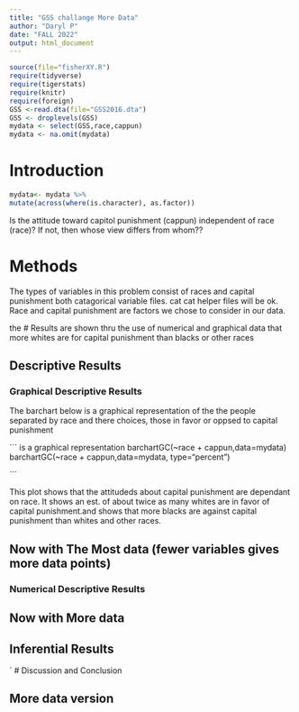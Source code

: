 ```yaml
---
title: "GSS challange More Data"
author: "Daryl P"
date: "FALL 2022"
output: html_document
---
```








```r
source(file="fisherXY.R")
require(tidyverse)
require(tigerstats)
require(knitr)
require(foreign)
GSS <-read.dta(file="GSS2016.dta")
GSS <- droplevels(GSS)
mydata <- select(GSS,race,cappun)
mydata <- na.omit(mydata)
```

# Introduction

```r
mydata<- mydata %>%
mutate(across(where(is.character), as.factor))
```
<!--In this section you explain what you are trying to show.  Where did the data come from?  What is the research or other question you are trying to answer?.  If you skimp in this section expect to be marked down in your grade. Paint a picture of the project a couple of paragraphs is expected!-->

Is the attitude toward capitol punishment (cappun) independent of race (race)?
If not, then whose view differs from whom??

# Methods
The types of variables in this problem consist of races and capital punishment both catagorical variable files. cat cat helper files will be ok. Race and capital  punishment are factors we chose to consider in our data.

<!--Decide on your methods:  use "variable aonalysis" or other appropriate
descriptors.  Make sure to choose at least one graphical method and at least one numerical method. Discuss what data manipulations may be needed for example subsetting or other binning procedures and what sort of graphical displays and inferential tools will be used!-->
the 
# Results are shown thru the use of numerical and graphical data that more whites are for capital punishment than blacks or other races

<!--Divide this section into two sub-sections:  One for your descriptive  results and one for your inferential results.!-->

## Descriptive Results

### Graphical Descriptive Results
The barchart below is a graphical representation of the the people separated by race and there choices, those in favor or oppsed to capital punishment

``` is a graphical representation
barchartGC(~race + cappun,data=mydata)
barchartGC(~race + cappun,data=mydata, type="percent")

```

This plot shows that the attitudeds about capital punishment are dependant on race. It shows an est. of about twice as many whites are in favor of capital punishment.and shows that more blacks are against capital punishment than whites and other races.

<!--Graphical results here.  Make sure to show your code.  Provide appropriate labels  are depende for axes, giving units if possible, and provide a good title for the graph, too.  Use the graphical results to describe the patterns if any that exist in the data as focused toward the research question. Bottom line is to explain the features of the graph that are relevant to conforming or departing to what is expected by your null hypothesis !-->



## Now with The Most data (fewer variables gives more data points)



### Numerical Descriptive Results

<!--Numerical results go here. Use the numerical results to describe the patterns if any that exist in the data as focused toward the research question!-->




## Now with More data



## Inferential Results

<!--State hypothesis clearly.  Make sure your discussion of the inferential test covers all the aspects that the test output produces, such as test statistic, p-value etc.  Make a decision about the null hypothesis, explain the assumptions on which the selected test/procedure was based, and why the chosen procedure satisfys the assumptions and is appropriate to answer the research question!-->

`
# Discussion and Conclusion


## More data version



<!--Discussion and conclusion here.  If you found a relationship be sure to consider whether the relationship occurs because one of the variavbles causes the other, or whether they perhasps are related for some other reason.  Watch the chapter 6 videos from the GeorgeTown videos collection.!-->
